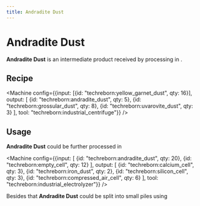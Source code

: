 ```yaml
---
title: Andradite Dust
---
```


<ItemImage file="andradite_dust" alt="Andradite Dust" size="200" />

# Andradite Dust

**Andradite Dust** is an intermediate product received by processing <McItem slug="techreborn:yellow_garnet_dust" /> in <McItem slug="techreborn:industrial_centrifuge" />.

## Recipe

<CraftingTable recipe="input techreborn:small_pile_of_andradite_dust techreborn:small_pile_of_andradite_dust air input techreborn:small_pile_of_andradite_dust techreborn:small_pile_of_andradite_dust air input air air air output techreborn:andradite_dust"/>

<Machine config={{input: [{id: "techreborn:yellow_garnet_dust", qty: 16}], output: [
  {id: "techreborn:andradite_dust", qty: 5},
  {id: "techreborn:grossular_dust", qty: 8},
  {id: "techreborn:uvarovite_dust", qty: 3}
], tool: "techreborn:industrial_centrifuge"}} />

## Usage

**Andradite Dust** could be further processed in <McItem slug="techreborn:industrial_electrolyzer" />

<Machine config={{input: [
  {id: "techreborn:andradite_dust", qty: 20},
  {id: "techreborn:empty_cell", qty: 12}
], output: [
  {id: "techreborn:calcium_cell", qty: 3},
  {id: "techreborn:iron_dust", qty: 2},
  {id: "techreborn:silicon_cell", qty: 3},
  {id: "techreborn:compressed_air_cell", qty: 6}
], tool: "techreborn:industrial_electrolyzer"}} />

Besides that **Andradite Dust** could be split into small piles using <McItem slug="minecraft:crafting_table" />  
<CraftingTable recipe="input air air air input air techreborn:andradite_dust air input air air air output techreborn:small_pile_of_andradite_dust,4"/>
